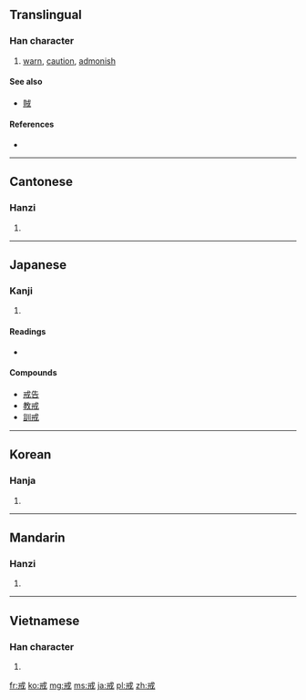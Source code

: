 ==Translingual==

===Han character===
{{Han char|rn=62|rad=戈|as=03|sn=7|four=5340<sub>0</sub>|canj=戈廿 (IT)}}

# [[warn]], [[caution]], [[admonish]]

====See also====
* [[賊]] <!-- Graphically similar component -->

====References====
* {{Han ref|kx=0412.050|dkj=11548|dj=0754.040|hdz=21400.050|uh=6212|ud=25106|bh=A7D9|bd=42969}}

----

==Cantonese==

===Hanzi===
{{yue-hanzi|jyut=|y=gaai3}}

# {{defn|Cantonese|sort=戈03}}

----

==Japanese==

===Kanji===
{{ja-kanji|grade=c|rs=戈03}}

# {{defn|Japanese|sort=戈03}}

====Readings====
* {{ja-readings|on=[[かい]] (kai)|kun=[[いましめる]] (imashimeru), [[いましめ]] (imashime)}}

====Compounds====
* [[戒告]]
* [[教戒]]
* [[訓戒]]

----

==Korean==

===Hanja===
{{ko-hanja|hangeul=계|eumhun=|rv=gye|mr=kye|y=kyey}}

# {{defn|Korean|sort=戈03}}

----

==Mandarin==

===Hanzi===
{{cmn-hanzi|pin=[[jiè]] ([[jie4]])|wg=chieh<sup>4</sup>}}

# {{defn|Mandarin|sort=戈03}}

----

==Vietnamese==

===Han character===
{{vi-hantu|[[giới]]|rs=戈03}}

# {{defn|Vietnamese|sort=戈03}}

[[fr:戒]]
[[ko:戒]]
[[mg:戒]]
[[ms:戒]]
[[ja:戒]]
[[pl:戒]]
[[zh:戒]]